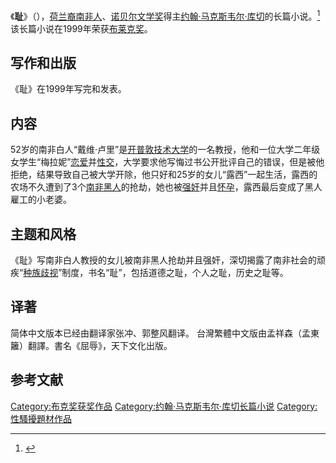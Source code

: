 《'''耻'''》（{{lang-en|'''Disgrace'''}}），[[荷兰裔南非人|荷兰裔南非人]]、[[诺贝尔文学奖|诺贝尔文学奖]]得主[[约翰·马克斯韦尔·库切|约翰·马克斯韦尔·库切]]的长篇小说。<ref name="shark" >{{cite book |author=约翰·马克斯韦尔·库切 |title=《耻》|year=2003-10-01 |publisher=译林出版社 |location=北京市 |pages= |isbn=9787544713771 |language=zh-hans}}</ref>该长篇小说在1999年荣获[[布莱克奖|布莱克奖]]。

==写作和出版==
《耻》在1999年写完和发表。

==内容==
52岁的南非白人“戴维·卢里”是[[开普敦技术大学|开普敦技术大学]]的一名教授，他和一位大学二年级女学生“梅拉妮”[[恋爱|恋爱]]并[[性交|性交]]，大学要求他写悔过书公开批评自己的错误，但是被他拒绝，结果导致自己被大学开除，他只好和25岁的女儿“露西”一起生活，露西的农场不久遭到了3个[[南非黑人|南非黑人]]的抢劫，她也被[[强奸|强奸]]并且[[怀孕|怀孕]]，露西最后变成了黑人雇工的小老婆。

==主题和风格==
《耻》写南非白人教授的女儿被南非黑人抢劫并且强奸，深切揭露了南非社会的顽疾“[[种族歧视|种族歧视]]”制度，书名“耻”，包括道德之耻，个人之耻，历史之耻等。

==译著==
简体中文版本已经由翻译家张冲、郭整风翻译。
台灣繁體中文版由孟祥森（孟東籬）翻譯。書名《屈辱》，天下文化出版。

==参考文献==
{{reflist}}

{{约翰·马克斯韦尔·库切作品}}
{{布克奖}}
{{Authority control}}
[[Category:布克奖获奖作品|Category:布克奖获奖作品]]
[[Category:约翰·马克斯韦尔·库切长篇小说|Category:约翰·马克斯韦尔·库切长篇小说]]
[[Category:性騷擾題材作品|Category:性騷擾題材作品]]